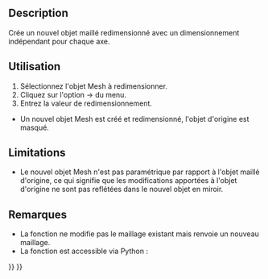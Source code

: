 <languages/>

{{Docnav/fr
|[[OpenSCAD_ScaleMeshFeature/fr|Changer l'échelle du maillage]]
|[[OpenSCAD_IncreaseToleranceFeature/fr|Augmenter la tolérance]]
|[[OpenSCAD_Workbench/fr|Atelier OpenSCAD]]
|IconL=OpenSCAD_ScaleMeshFeature.svg
|IconR=OpenSCAD_IncreaseToleranceFeature.svg
|IconC=Workbench_OpenSCAD.svg
}}

<div class="mw-translate-fuzzy">
{{GuiCommand/fr
|Name=OpenSCAD ResizeMeshFeature
|Name/fr=OpenSCAD Redimensionner le maillage
|MenuLocation=OpenSCAD → Redimensionner le maillage
|Workbenches=[[OpenSCAD_Workbench/fr|OpenSCAD]]
}}
</div>

==Description== 

<div class="mw-translate-fuzzy">
Crée un nouvel objet maillé redimensionné avec un dimensionnement indépendant pour chaque axe.
</div>

<span id="Usage"></span>
==Utilisation== 

<div class="mw-translate-fuzzy">
# Sélectionnez l'objet Mesh à redimensionner.
# Cliquez sur l'option {{KEY|OpenSCAD}}  →  {{KEY|[[Image:OpenSCAD_ResizeMeshFeature.svg|24px]] Redimensionner le maillage}} du menu.
# Entrez la valeur de redimensionnement.
* Un nouvel objet Mesh est créé et redimensionné, l'objet d'origine est masqué.
</div>

==Limitations== 

* Le nouvel objet Mesh n'est pas paramétrique par rapport à l'objet maillé d'origine, ce qui signifie que les modifications apportées à l'objet d'origine ne sont pas reflétées dans le nouvel objet en miroir.

<span id="Notes"></span>
==Remarques== 

* La fonction ne modifie pas le maillage existant mais renvoie un nouveau maillage.
* La fonction est accessible via Python :

{{Code|code=
import OpenSCADUtils
import Mesh
#this assumes an existing object in the document named "Mesh" that you wish to mirror
original_mesh = App.ActiveDocument.Mesh
resized_mesh = OpenSCADUtils.resizemesh(original_mesh.Mesh, FreeCAD.Base.Vector(100,50,40))
#New mesh would be 100 mm on the x axis, 50 mm on the y axis, and 40 mm on the z axis.
Mesh.show(resized_mesh)
}}


{{Docnav/fr
|[[OpenSCAD_ScaleMeshFeature/fr|Changer l'échelle du maillage]]
|[[OpenSCAD_IncreaseToleranceFeature/fr|Augmenter la tolérance]]
|[[OpenSCAD_Workbench/fr|Atelier OpenSCAD]]
|IconL=OpenSCAD_ScaleMeshFeature.svg
|IconR=OpenSCAD_IncreaseToleranceFeature.svg
|IconC=Workbench_OpenSCAD.svg
}}

{{OpenSCAD_Tools_navi{{#translation:}}}}
{{Userdocnavi{{#translation:}}}}